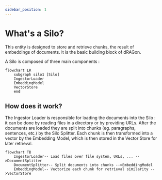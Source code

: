 ```yaml
---
sidebar_position: 1
---
```


# What's a Silo?
This entity is designed to store and retrieve chunks, the result of embeddings of documents. It is the basic building block of dRAGon.

A Silo is composed of three main components :
```mermaid
flowchart LR
    subgraph silo1 [Silo]
    IngestorLoader
    EmbeddingModel
    VectorStore
    end
```

## How does it work?
The Ingestor Loader is responsible for loading the documents into the Silo : it can be done by reading files in a directory or by providing URLs. 
After the documents are loaded they are split into chunks (eg. paragraphs, sentences, etc.) by the Silo Splitter.
Each chunk is then transformed into a vector by the Embedding Model, which is then stored in the Vector Store for later retrieval.
```mermaid
flowchart TB
    IngestorLoader-- Load files over file system, URLs, ... -->DocumentSplitter
    DocumentSplitter-- Split documents into chunks -->EmbeddingModel
    EmbeddingModel-- Vectorize each chunk for retrieval similarity -->VectorStore
```